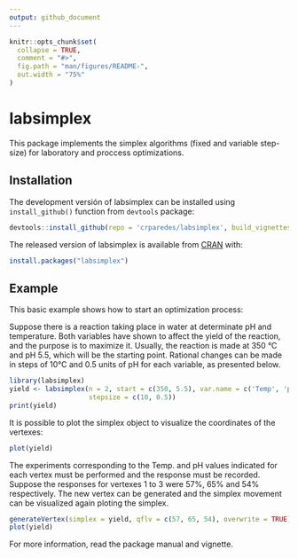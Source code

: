 ```yaml
---
output: github_document
---
```


<!-- README.md is generated from README.Rmd. Please edit that file -->

```r
knitr::opts_chunk$set(
  collapse = TRUE,
  comment = "#>",
  fig.path = "man/figures/README-",
  out.width = "75%"
)
```
# labsimplex

This package implements the simplex algorithms (fixed and variable step-size) for laboratory and proccess optimizations.

## Installation

The development versión of labsimplex can be installed using `install_github()` function from `devtools` package:
```r
devtools::install_github(repo = 'crparedes/labsimplex', build_vignettes = TRUE)
``` 
The released version of labsimplex is available from [CRAN](https://CRAN.R-project.org) with:

```r
install.packages("labsimplex")
```

## Example

This basic example shows how to start an optimization process:

Suppose there is a reaction taking place in water at determinate pH and temperature. Both variables have shown to affect the yield of the reaction, and the purpose is to maximize it. Usually, the reaction is made at 350 °C and pH 5.5, which will be the starting point. Rational changes can be made in steps of 10°C and 0.5 units of pH for each variable, as presented below.
```r
library(labsimplex)
yield <- labsimplex(n = 2, start = c(350, 5.5), var.name = c('Temp', 'pH'),
                    stepsize = c(10, 0.5))
print(yield)
```

It is possible to plot the simplex object to visualize the coordinates of the vertexes:
```r
plot(yield)
```

The experiments corresponding to the Temp. and pH values indicated for each vertex must be performed and the response must be recorded. Suppose the responses for vertexes 1 to 3 were 57\%, 65\% and 54\% respectively. The new vertex can be generated and the simplex movement can be visualized again ploting the simplex.

```r
generateVertex(simplex = yield, qflv = c(57, 65, 54), overwrite = TRUE)
plot(yield)
```

For more information, read the package manual and vignette.
